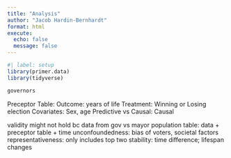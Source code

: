 ```yaml
---
title: "Analysis"
author: "Jacob Hardin-Bernhardt"
format: html
execute:
  echo: false
  message: false
---
```

```r
#| label: setup
library(primer.data)
library(tidyverse)
```

```r
governors
```

Preceptor Table:
Outcome: years of life
Treatment: Winning or Losing election
Covariates: Sex, age
Predictive vs Causal: Causal

validity might not hold bc data from gov vs mayor
population table: data + preceptor table + time
unconfoundedness: bias of voters, societal factors
representativeness: only includes top two 
stability: time difference; lifespan changes



